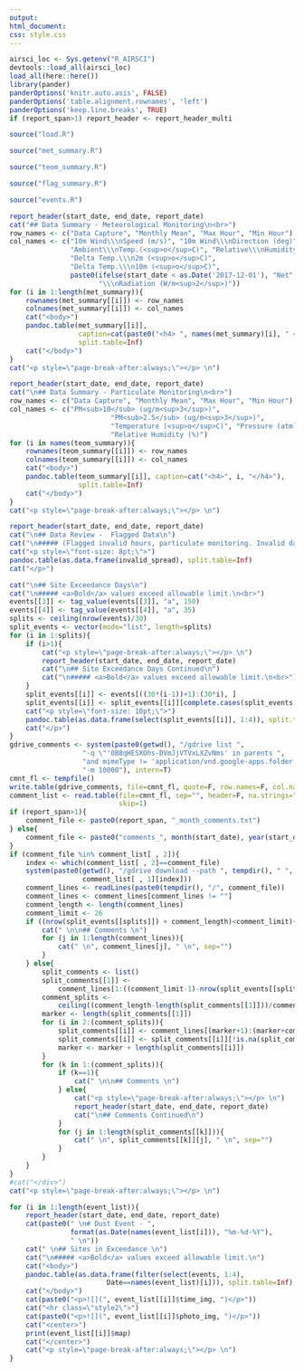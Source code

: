 ```yaml
---
output: 
html_document:
css: style.css
---
```


```r
airsci_loc <- Sys.getenv("R_AIRSCI")
devtools::load_all(airsci_loc)
load_all(here::here())
library(pander)
panderOptions('knitr.auto.asis', FALSE)
panderOptions('table.alignment.rownames', 'left')
panderOptions('keep.line.breaks', TRUE)
if (report_span>1) report_header <- report_header_multi
```

```r
source("load.R")
```

```r
source("met_summary.R")
```

```r
source("teom_summary.R")
```

```r
source("flag_summary.R")
```

```r
source("events.R")
```

```r
report_header(start_date, end_date, report_date)
cat("## Data Summary - Meteorological Monitoring\n<br>") 
row_names <- c("Data Capture", "Monthly Mean", "Max Hour", "Min Hour")
col_names <- c("10m Wind\\\nSpeed (m/s)", "10m Wind\\\nDirection (deg)", 
               "Ambient\\\nTemp.(<sup>o</sup>C)", "Relative\\\nHumidity (%)", 
               "Delta Temp.\\\n2m (<sup>o</sup>C)", 
               "Delta Temp.\\\n10m (<sup>o</sup>C)", 
               paste0(ifelse(start_date < as.Date('2017-12-01'), "Net", "Solar"), 
                      "\\\nRadiation (W/m<sup>2</sup>)"))
for (i in 1:length(met_summary)){
    rownames(met_summary[[i]]) <- row_names
    colnames(met_summary[[i]]) <- col_names
    cat("<body>")
    pandoc.table(met_summary[[i]], 
                 caption=cat(paste0("<h4> ", names(met_summary)[i], " </h4>")), 
                 split.table=Inf)
    cat("</body>")
}
cat("<p style=\"page-break-after:always;\"></p> \n")
```

```r
report_header(start_date, end_date, report_date)
cat("\n## Data Summary - Particulate Monitoring\n<br>")
row_names <- c("Data Capture", "Monthly Mean", "Max Hour", "Min Hour")
col_names <- c("PM<sub>10</sub> (ug/m<sup>3</sup>)", 
                         "PM<sub>2.5</sub> (ug/m<sup>3</sup>)", 
                         "Temperature (<sup>o</sup>C)", "Pressure (atm)", 
                         "Relative Humidity (%)")
for (i in names(teom_summary)){
    rownames(teom_summary[[i]]) <- row_names
    colnames(teom_summary[[i]]) <- col_names
    cat("<body>")
    pandoc.table(teom_summary[[i]], caption=cat("<h4>", i, "</h4>"), 
                 split.table=Inf)
    cat("</body>")
}
cat("<p style=\"page-break-after:always;\"></p> \n")
```

```r
report_header(start_date, end_date, report_date)
cat("\n## Data Review -  Flagged Data\n")
cat("\n##### (Flagged invalid hours, particulate monitoring. Invalid data flags may overlap in time.)\n<br>")
cat("<p style=\"font-size: 8pt;\">")
pandoc.table(as.data.frame(invalid_spread), split.table=Inf)
cat("</p>")

cat("\n## Site Exceedance Days\n")
cat("\n##### <a>Bold</a> values exceed allowable limit.\n<br>")
events[[3]] <- tag_value(events[[3]], "a", 150)
events[[4]] <- tag_value(events[[4]], "a", 35)
splits <- ceiling(nrow(events)/30)
split_events <- vector(mode="list", length=splits)
for (i in 1:splits){
    if (i>1){
        cat("<p style=\"page-break-after:always;\"></p> \n")
        report_header(start_date, end_date, report_date)
        cat("\n## Site Exceedance Days Continued\n")
        cat("\n##### <a>Bold</a> values exceed allowable limit.\n<br>")
    }
    split_events[[i]] <- events[((30*(i-1))+1):(30*i), ]
    split_events[[i]] <- split_events[[i]][complete.cases(split_events[[i]]), ]
    cat("<p style=\"font-size: 10pt;\">")
    pandoc.table(as.data.frame(select(split_events[[i]], 1:4)), split.table=Inf)
    cat("</p>")
}
gdrive_comments <- system(paste0(getwd(), "/gdrive list ", 
                  "-q \"'0B8qHESXOhs-DVmJjVTVxLXZvNms' in parents ",
                  "and mimeType != 'application/vnd.google-apps.folder'\" ", 
                  "-m 10000"), intern=T)  
cmnt_fl <- tempfile()
write.table(gdrive_comments, file=cmnt_fl, quote=F, row.names=F, col.names=F)
comment_list <- read.table(file=cmnt_fl, sep="", header=F, na.strings="", 
                           skip=1)
if (report_span>1){
    comment_file <- paste0(report_span, "_month_comments.txt")
} else{
    comment_file <- paste0("comments_", month(start_date), year(start_date), ".txt")
}
if (comment_file %in% comment_list[ , 2]){
    index <- which(comment_list[ , 2]==comment_file)
    system(paste0(getwd(), "/gdrive download --path ", tempdir(), " ", 
                  comment_list[ , 1][index]))
    comment_lines <- readLines(paste0(tempdir(), "/", comment_file)) 
    comment_lines <- comment_lines[comment_lines != ""]
    comment_length <- length(comment_lines)
    comment_limit <- 26
    if ((nrow(split_events[[splits]]) + comment_length)<comment_limit){
        cat(" \n\n## Comments \n")
        for (j in 1:length(comment_lines)){
            cat(" \n", comment_lines[j], " \n", sep="")
        }
    } else{
        split_comments <- list()
        split_comments[[1]] <- 
            comment_lines[1:((comment_limit-1)-nrow(split_events[[splits]]))]
        comment_splits <- 
            ceiling((comment_length-length(split_comments[[1]]))/comment_limit) + 1
        marker <- length(split_comments[[1]])
        for (i in 2:(comment_splits)){
            split_comments[[i]] <- comment_lines[(marker+1):(marker+comment_limit)]
            split_comments[[i]] <- split_comments[[i]][!is.na(split_comments[[i]])]
            marker <- marker + length(split_comments[[i]])
        }
        for (k in 1:(comment_splits)){
            if (k==1){
                cat(" \n\n## Comments \n")
            } else{
                cat("<p style=\"page-break-after:always;\"></p> \n")
                report_header(start_date, end_date, report_date)
                cat("\n## Comments Continued\n")
            }
            for (j in 1:length(split_comments[[k]])){
                cat(" \n", split_comments[[k]][j], " \n", sep="")
            }
        }
    }
}
#cat("</div>")
cat("<p style=\"page-break-after:always;\"></p> \n")
```

```r
for (i in 1:length(event_list)){
    report_header(start_date, end_date, report_date)
    cat(paste0(" \n# Dust Event - ", 
               format(as.Date(names(event_list[i])), "%m-%d-%Y"), 
               " \n"))
    cat(" \n## Sites in Exceedance \n")
    cat("\n##### <a>Bold</a> values exceed allowable limit.\n")
    cat("<body>")
    pandoc.table(as.data.frame(filter(select(events, 1:4), 
                        Date==names(event_list)[i])), split.table=Inf)
    cat("</body>")
    cat(paste0("<p>![](", event_list[[i]]$time_img, ")</p>"))
    cat("<hr class=\"style2\">")
    cat(paste0("<p>![](", event_list[[i]]$photo_img, ")</p>"))
    cat("<center>")
    print(event_list[[i]]$map)
    cat("</center>")
    cat("<p style=\"page-break-after:always;\"></p> \n")
}
```
